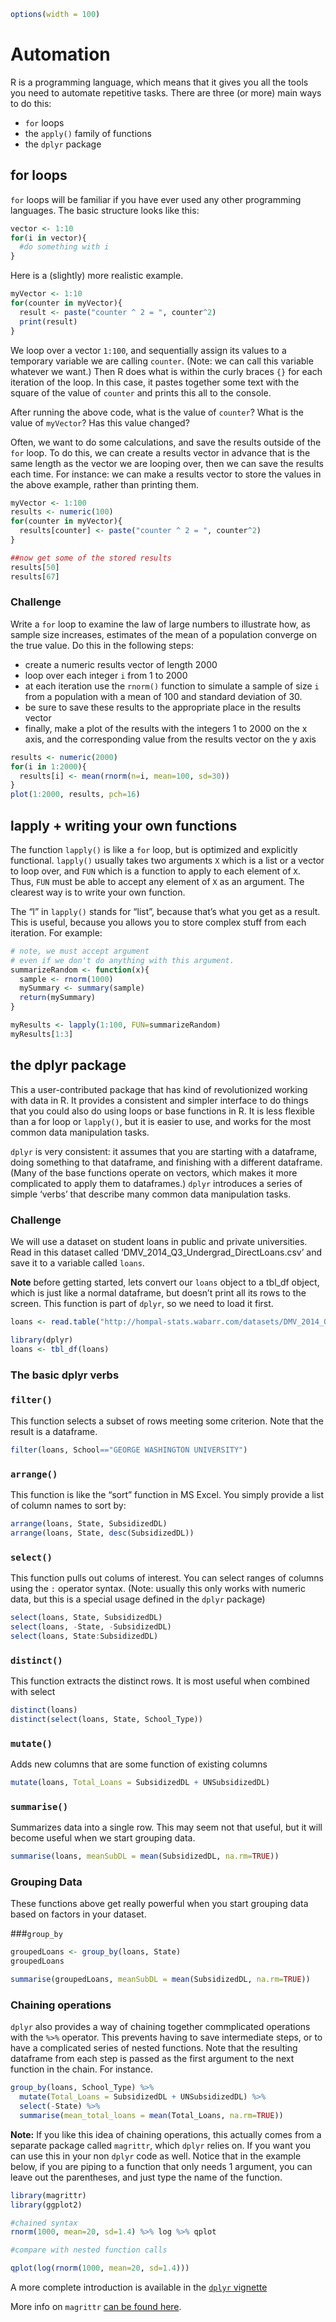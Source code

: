 ```r
options(width = 100)
```
# Automation

R is a programming language, which means that it gives you all the tools you need to automate repetitive tasks.  There are three (or more) main ways to do this:

* `for` loops
* the `apply()` family of functions
* the `dplyr` package

## for loops

`for` loops will be familiar if you have ever used any other programming languages.  The basic structure looks like this:

```r
vector <- 1:10
for(i in vector){
  #do something with i
}
```

Here is a (slightly) more realistic example. 

```r
myVector <- 1:10
for(counter in myVector){
  result <- paste("counter ^ 2 = ", counter^2)
  print(result)
}
```

We loop over a vector `1:100`, and sequentially assign its values to a temporary variable we are calling `counter`. (Note: we can call this variable whatever we want.) Then R does what is within the curly braces `{}` for each iteration of the loop.  In this case, it pastes together some text with the square of the value of `counter` and prints this all to the console. 

<span class="mega-octicon octicon-question"></span> After running the above code, what is the value of `counter`? What is the value of `myVector`? Has this value changed?

Often, we want to do some calculations, and save the results outside of the `for` loop.  To do this, we can create a results vector in advance that is the same length as the vector we are looping over, then we can save the results each time. For instance: we can make a results vector to store the values in the above example, rather than printing them.

```r
myVector <- 1:100
results <- numeric(100)
for(counter in myVector){
  results[counter] <- paste("counter ^ 2 = ", counter^2)
}

##now get some of the stored results
results[50]
results[67]
```


### <span class="mega-octicon octicon-puzzle"></span> Challenge

Write a `for` loop to examine the law of large numbers to illustrate how, as sample size increases, estimates of the mean of a population converge on the true value.  Do this in the following steps:

* create a numeric results vector of length 2000
* loop over each integer `i` from 1 to 2000
* at each iteration use the `rnorm()` function to simulate a sample of size `i` from a population with a mean of 100 and standard deviation of 30.
* be sure to save these results to the appropriate place in the results vector
* finally, make a plot of the results with the integers 1 to 2000 on the x axis, and the corresponding value from the results vector on the y axis

```r
results <- numeric(2000)
for(i in 1:2000){
  results[i] <- mean(rnorm(n=i, mean=100, sd=30))
}
plot(1:2000, results, pch=16)
```

## lapply + writing your own functions

The function `lapply()` is like a `for` loop, but is optimized and explicitly functional. `lapply()` usually takes two arguments `X` which is a list or a vector to loop over, and `FUN` which is a function to apply to each element of `X`.  Thus, `FUN` must be able to accept any element of `X` as an argument. The clearest way is to write your own function.  

The "l" in `lapply()` stands for "list", because that's what you get as a result.  This is useful, because you allows you to store complex stuff from each iteration.  For example: 

```r
# note, we must accept argument
# even if we don't do anything with this argument.
summarizeRandom <- function(x){
  sample <- rnorm(1000)
  mySummary <- summary(sample)
  return(mySummary)
}

myResults <- lapply(1:100, FUN=summarizeRandom)
myResults[1:3]
```


## the dplyr package

This a user-contributed package that has kind of revolutionized working with data in R.  It provides a consistent and simpler interface to do things that you could also do using loops or base functions in R. It is less flexible than a for loop or `lapply()`, but it is easier to use, and works for the most common data manipulation tasks. 

`dplyr` is very consistent: it assumes that you are starting with a dataframe, doing something to that dataframe, and finishing with a different dataframe. (Many of the base functions operate on vectors, which makes it more complicated to apply them to dataframes.) `dplyr` introduces a series of simple 'verbs' that describe many common data manipulation tasks. 

### <span class="mega-octicon octicon-puzzle"></span> Challenge 

We will use a dataset on student loans in public and private universities.  Read in this dataset called 'DMV_2014_Q3_Undergrad_DirectLoans.csv' and save it to a variable called `loans`.

**Note** before getting started, lets convert our `loans` object to a tbl_df object, which is just like a normal dataframe, but doesn't print all its rows to the screen. This function is part of `dplyr`, so we need to load it first. 

```r
loans <- read.table("http://hompal-stats.wabarr.com/datasets/DMV_2014_Q3_Undergrad_DirectLoans.csv", sep=",", header=TRUE)
```

```r
library(dplyr)
loans <- tbl_df(loans)
```

### The basic dplyr verbs

### `filter()` 

This function selects a subset of rows meeting some criterion.  Note that the result is a dataframe. 

```r
filter(loans, School=="GEORGE WASHINGTON UNIVERSITY")
```

### `arrange()`

This function is like the "sort" function in MS Excel.  You simply provide a list of column names to sort by:

```r
arrange(loans, State, SubsidizedDL)
arrange(loans, State, desc(SubsidizedDL))
```

### `select()`

This function pulls out colums of interest.  You can select ranges of columns using the `:` operator syntax. (Note: usually this only works with numeric data, but this is a special usage defined in the `dplyr` package)

```r
select(loans, State, SubsidizedDL)
select(loans, -State, -SubsidizedDL)
select(loans, State:SubsidizedDL)
```

### `distinct()`

This function extracts the distinct rows.  It is most useful when combined with select

```r
distinct(loans)
distinct(select(loans, State, School_Type))
```

### `mutate()`

Adds new columns that are some function of existing columns

```r
mutate(loans, Total_Loans = SubsidizedDL + UNSubsidizedDL)
```

### `summarise()`

Summarizes data into a single row.  This may seem not that useful, but it will become useful when we start grouping data. 

```r
summarise(loans, meanSubDL = mean(SubsidizedDL, na.rm=TRUE))
```


### Grouping Data

These functions above get really powerful when you start grouping data based on factors in your dataset.

###`group_by`

```r
groupedLoans <- group_by(loans, State)
groupedLoans

summarise(groupedLoans, meanSubDL = mean(SubsidizedDL, na.rm=TRUE))
```

### Chaining operations

`dplyr` also provides a way of chaining together commplicated operations with the `%>%` operator.  This prevents having to save intermediate steps, or to have a complicated series of nested functions.  Note that the resulting dataframe from each step is passed as the first argument to the next function in the chain. For instance. 

```r
group_by(loans, School_Type) %>%
  mutate(Total_Loans = SubsidizedDL + UNSubsidizedDL) %>%
  select(-State) %>%
  summarise(mean_total_loans = mean(Total_Loans, na.rm=TRUE))
```

**Note:** If you like this idea of chaining operations, this actually comes from a separate package called `magrittr`, which `dplyr` relies on.  If you want you can use this in your non `dplyr` code as well. Notice that in the example below, if you are piping to a function that only needs 1 argument, you can leave out the parentheses, and just type the name of the function. 

```r
library(magrittr)
library(ggplot2)

#chained syntax
rnorm(1000, mean=20, sd=1.4) %>% log %>% qplot

#compare with nested function calls 

qplot(log(rnorm(1000, mean=20, sd=1.4)))
```


A more complete introduction is available in the [`dplyr` vignette](http://cran.rstudio.com/web/packages/dplyr/vignettes/introduction.html)

More info on `magrittr` [can be found here](http://cran.r-project.org/web/packages/magrittr/vignettes/magrittr.html).